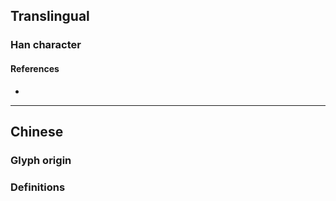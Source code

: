 {{also|攙}}
{{character info}}
==Translingual==

===Han character===
{{Han char|rn=64|rad=手|as=09|sn=12|four=|canj=QNUY|ids=⿰扌𫥎}}

====References====
* {{Han ref|kx=0445.341|hdz=31922.040|uh=6400|ud=25600}}

----

==Chinese==

===Glyph origin===
{{Han simp|攙|f=毚|t=𫥎}}

===Definitions===
{{zh-see|攙}}